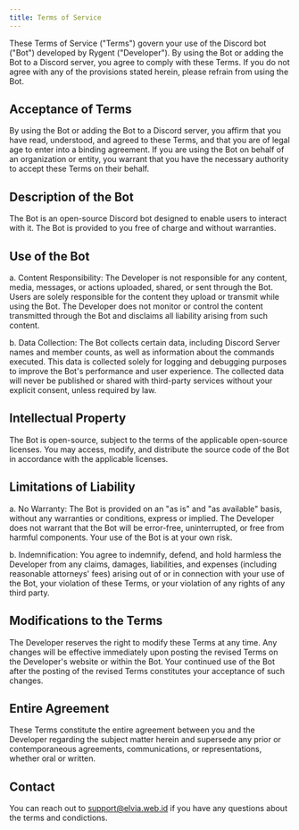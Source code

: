 ```yaml
---
title: Terms of Service
---
```


These Terms of Service ("Terms") govern your use of the Discord bot ("Bot") developed by Rygent ("Developer"). By using the Bot or adding the Bot to a Discord server, you agree to comply with these Terms. If you do not agree with any of the provisions stated herein, please refrain from using the Bot.

## Acceptance of Terms

By using the Bot or adding the Bot to a Discord server, you affirm that you have read, understood, and agreed to these Terms, and that you are of legal age to enter into a binding agreement. If you are using the Bot on behalf of an organization or entity, you warrant that you have the necessary authority to accept these Terms on their behalf.

## Description of the Bot

The Bot is an open-source Discord bot designed to enable users to interact with it. The Bot is provided to you free of charge and without warranties.

## Use of the Bot

a. Content Responsibility: The Developer is not responsible for any content, media, messages, or actions uploaded, shared, or sent through the Bot. Users are solely responsible for the content they upload or transmit while using the Bot. The Developer does not monitor or control the content transmitted through the Bot and disclaims all liability arising from such content.

b. Data Collection: The Bot collects certain data, including Discord Server names and member counts, as well as information about the commands executed. This data is collected solely for logging and debugging purposes to improve the Bot's performance and user experience. The collected data will never be published or shared with third-party services without your explicit consent, unless required by law.

## Intellectual Property

The Bot is open-source, subject to the terms of the applicable open-source licenses. You may access, modify, and distribute the source code of the Bot in accordance with the applicable licenses.

## Limitations of Liability

a. No Warranty: The Bot is provided on an "as is" and "as available" basis, without any warranties or conditions, express or implied. The Developer does not warrant that the Bot will be error-free, uninterrupted, or free from harmful components. Your use of the Bot is at your own risk.

b. Indemnification: You agree to indemnify, defend, and hold harmless the Developer from any claims, damages, liabilities, and expenses (including reasonable attorneys' fees) arising out of or in connection with your use of the Bot, your violation of these Terms, or your violation of any rights of any third party.

## Modifications to the Terms

The Developer reserves the right to modify these Terms at any time. Any changes will be effective immediately upon posting the revised Terms on the Developer's website or within the Bot. Your continued use of the Bot after the posting of the revised Terms constitutes your acceptance of such changes.

## Entire Agreement

These Terms constitute the entire agreement between you and the Developer regarding the subject matter herein and supersede any prior or contemporaneous agreements, communications, or representations, whether oral or written.

## Contact

You can reach out to support@elvia.web.id if you have any questions about the terms and condictions.
